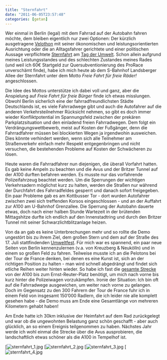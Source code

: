 ```yaml
---
title: "Sternfahrt"
date: "2011-06-05T23:57:48"
categories: [getan]
---
```


Wer einmal in Berlin (legal) mit dem Fahrrad auf der Autobahn fahren möchte, dem bleiben eigentlich nur zwei Optionen: Der kürzlich ausgetragene [Velothon](http://www.skoda-velothon-berlin.de/) mit seiner ökonomischen und leistungsorientierten Ausrichtung oder die an Alltagsfahrer gerichtete und einer politischen Aussage verpflichtete [Sternfahrt](http://www.adfc-berlin.de/aktionenprojekte/sternfahrt.html) am [Tag der Umwelt](http://de.wikipedia.org/wiki/Tag_der_Umwelt). Schon allein aufgrund meines Leistungsstandes und des schlechten Zustandes meines Rades (und weil ich 60€ Startgeld zur Quersubventionierung des ProRace unverschämt finde), habe ich mich heute ab dem S-Bahnhof Landsberger Allee der Sternfahrt unter dem Motto *Freie Fahrt für freie Räder!* angeschlossen.

Die Idee des Mottos unterstütze ich dabei voll und ganz, aber die Anspielung auf *Freie Fahrt für freie Bürger* finde ich etwas misslungen. Obwohl Berlin sicherlich eine der fahrradfreundlichsten Städte Deutschlands ist, es viele Fahrradwege gibt und auch die Autofahrer auf die anderen Verkehrsteilnehmer Rücksicht nehmen, so gibt es doch immer wieder Konfliktpotential im Spannungsfeld zwischen der prekären Parkplatzsituation und den einladend freien Fahrradwegen. Dem folgt ein Verdrängungswettbewerb, meist auf Kosten der Fußgänger, denn die Fahrradfahrer müssen bei blockierten Wegen ja irgendwohin ausweichen. Dies könnte verhindert werden, wenn sich alle Teilnehmer am Straßenverkehr einfach mehr Respekt entgegenbringen und nicht versuchen, die bestehenden Probleme auf Kosten der Schwächeren zu lösen.

Heute waren die Fahrradfahrer nun diejenigen, die überall Vorfahrt hatten. Es gab keine Ampeln zu beachten und die Avus und der Britzer Tunnel auf der A100 durften befahren werden. Es musste nur das vorfahrende Polizeifahrzeug beachtet werden. Um die Sperrungen der wichtigen Verkehrsadern möglichst kurz zu halten, werden die Straßen nur während der Durchfahrt des Fahrradfeldes gesperrt und danach sofort freigegeben. Ein paar Probleme gab es am Kottbusser Tor - dort wurden Autofahrer zwischen zwei sich treffenden Korsos eingeschlossen - und an der Auffahrt zur A100 am U-Bahnhof Grenzallee. Die Sperrung der Autobahn dauerte etwas, doch nach einer halben Stunde Wartezeit in der brütenden Mittagshitze durfte ich endlich auf den Innenstadtring und durch den Britzer Tunnel mit seiner Schwarzlichtblitzanlage heizen.

Von da an gab es keine Unterbrechungen mehr und so rollte die Demo ungestört bis zu ihrem Ziel, dem großen Stern und dem auf der Straße des 17. Juli stattfindenden [Umweltfest](http://www.umweltfestival.de/). Für mich war es spannend, ein paar neue Seiten von Berlin kennenzulernen (v.a. von Kreuzberg & Neukölln) und in einem so großen Feld zu fahren. Teilweise musste ich an die Pelotons bei der Tour de France denken, bei denen es eine Kunst ist, sich an der richtigen Position zu halten - man wird schnell abgedrängt und findet sich etliche Reihen weiter hinten wieder. So habe ich fast die [gesamte Strecke](http://www.gpsies.com/map.do?fileId=pemyidlxsioroqwj) von der A100 bis zum Ernst-Reuter-Platz benötigt, um mich nach vorne bis kurz hinter die Polizeiwagen vorzukämpfen. Ironie der Situation: Ich bin oft auf die Fahrradwege ausgewichen, um weiter nach vorne zu gelangen. Doch im Gegensatz zu den 300 Fahrern der Tour de France fuhr ich in einem Feld von insgesamt 150'000 Radlern, die ich leider nie alle komplett gesehen habe - die Demo muss am Ende eine Gesamtlänge von mehreren Kilometern gehabt haben!

Am Ende hatte ich 30km inklusive der Heimfahrt auf dem Rad zurückgelegt und war ob die ungewohnten Belastung ganz schön geschafft - aber auch glücklich, an so einem Ereignis teilgenommen zu haben. Nächstes Jahr werde ich wohl einmal die Strecke über die Avus ausprobieren, die landschaftlich etwas schöner als die A100 in Tempelhof ist.

[![sternfahrt_1.jpg](sternfahrt_1.jpg)
[![sternfahrt_2.jpg](sternfahrt_2.jpg)
[![sternfahrt_3.jpg](sternfahrt_3.jpg)
[![sternfahrt_4.jpg](sternfahrt_4.jpg)
